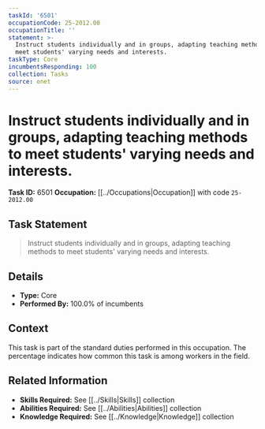 ```yaml
---
taskId: '6501'
occupationCode: 25-2012.00
occupationTitle: ''
statement: >-
  Instruct students individually and in groups, adapting teaching methods to
  meet students' varying needs and interests.
taskType: Core
incumbentsResponding: 100
collection: Tasks
source: onet
---
```

# Instruct students individually and in groups, adapting teaching methods to meet students' varying needs and interests.

**Task ID:** 6501
**Occupation:** [[../Occupations|Occupation]] with code `25-2012.00`

## Task Statement

> Instruct students individually and in groups, adapting teaching methods to meet students' varying needs and interests.

## Details

- **Type:** Core
- **Performed By:** 100.0% of incumbents

## Context

This task is part of the standard duties performed in this occupation. The percentage indicates how common this task is among workers in the field.

## Related Information

- **Skills Required:** See [[../Skills|Skills]] collection
- **Abilities Required:** See [[../Abilities|Abilities]] collection
- **Knowledge Required:** See [[../Knowledge|Knowledge]] collection
